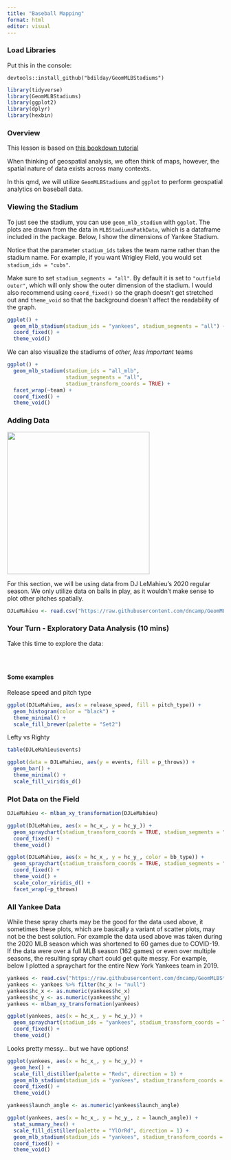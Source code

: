 ```yaml
---
title: "Baseball Mapping"
format: html
editor: visual
---
```


### Load Libraries

Put this in the console:

```         
devtools::install_github("bdilday/GeomMLBStadiums")
```

```r
library(tidyverse)
library(GeomMLBStadiums)
library(ggplot2)
library(dplyr)
library(hexbin)
```

### Overview

This lesson is based on [this bookdown tutorial](https://jtr13.github.io/cc20/geommlbstadiums.html)

When thinking of geospatial analysis, we often think of maps, however, the spatial nature of data exists across many contexts.

In this qmd, we will utilize `GeomMLBStadiums` and `ggplot` to perform geospatial analytics on baseball data.

### Viewing the Stadium

To just see the stadium, you can use `geom_mlb_stadium` with `ggplot`. The plots are drawn from the data in `MLBStadiumsPathData`, which is a dataframe included in the package. Below, I show the dimensions of Yankee Stadium.

Notice that the parameter `stadium_ids` takes the team name rather than the stadium name. For example, if you want Wrigley Field, you would set `stadium_ids = "cubs"`.

Make sure to set `stadium_segments = "all"`. By default it is set to `"outfield outer"`, which will only show the outer dimension of the stadium. I would also recommend using `coord_fixed()` so the graph doesn’t get stretched out and `theme_void` so that the background doesn’t affect the readability of the graph.

```r
ggplot() +
  geom_mlb_stadium(stadium_ids = "yankees", stadium_segments = "all") +
  coord_fixed() +
  theme_void()
```

We can also visualize the stadiums of *other, less important* teams

```r
ggplot() + 
  geom_mlb_stadium(stadium_ids = "all_mlb", 
                   stadium_segments = "all", 
                   stadium_transform_coords = TRUE) + 
  facet_wrap(~team) + 
  coord_fixed() +
  theme_void()
```

### Adding Data

![](images/clipboard-1923769085.png){width="331"}

For this section, we will be using data from DJ LeMahieu’s 2020 regular season. We only utilize data on balls in play, as it wouldn’t make sense to plot other pitches spatially.

```r
DJLeMahieu <- read.csv("https://raw.githubusercontent.com/dncamp/GeomMLBStadiums-Tutorial/main/DJLeMahieu.csv")
```

### Your Turn - Exploratory Data Analysis (10 mins)

Take this time to explore the data:

```r

```

```r

```

```r

```

#### Some examples

Release speed and pitch type

```r
ggplot(DJLeMahieu, aes(x = release_speed, fill = pitch_type)) +
  geom_histogram(color = "black") +
  theme_minimal() +
  scale_fill_brewer(palette = "Set2")
```

Lefty vs Righty

```r
table(DJLeMahieu$events)
```

```r
ggplot(data = DJLeMahieu, aes(y = events, fill = p_throws)) +
  geom_bar() +
  theme_minimal() +
  scale_fill_viridis_d()
```

### Plot Data on the Field

```r
DJLeMahieu <- mlbam_xy_transformation(DJLeMahieu)
```

```r
ggplot(DJLeMahieu, aes(x = hc_x_, y = hc_y_)) +
  geom_spraychart(stadium_transform_coords = TRUE, stadium_segments = "all", size = 0.5) +
  coord_fixed() +
  theme_void()
```

```r
ggplot(DJLeMahieu, aes(x = hc_x_, y = hc_y_, color = bb_type)) +
  geom_spraychart(stadium_transform_coords = TRUE, stadium_segments = "all", size = 0.5) +
  coord_fixed() +
  theme_void() +
  scale_color_viridis_d() +
  facet_wrap(~p_throws)
```

### All Yankee Data

While these spray charts may be the good for the data used above, it sometimes these plots, which are basically a variant of scatter plots, may not be the best solution. For example the data used above was taken during the 2020 MLB season which was shortened to 60 games due to COVID-19. If the data were over a full MLB season (162 games) or even over multiple seasons, the resulting spray chart could get quite messy. For example, below I plotted a spraychart for the entire New York Yankees team in 2019.

```r
yankees <- read.csv("https://raw.githubusercontent.com/dncamp/GeomMLBStadiums-Tutorial/main/Yankees.csv")
yankees <- yankees %>% filter(hc_x != "null")
yankees$hc_x <- as.numeric(yankees$hc_x)
yankees$hc_y <- as.numeric(yankees$hc_y)
yankees <- mlbam_xy_transformation(yankees)
```

```r
ggplot(yankees, aes(x = hc_x_, y = hc_y_)) +
  geom_spraychart(stadium_ids = "yankees", stadium_transform_coords = TRUE, stadium_segments = "all") +
  coord_fixed() +
  theme_void()
```

Looks pretty messy... but we have options!

```r
ggplot(yankees, aes(x = hc_x_, y = hc_y_)) +
  geom_hex() +
  scale_fill_distiller(palette = "Reds", direction = 1) +
  geom_mlb_stadium(stadium_ids = "yankees", stadium_transform_coords = TRUE, stadium_segments = "all") +
  coord_fixed() +
  theme_void()
```

```r
yankees$launch_angle <- as.numeric(yankees$launch_angle)

ggplot(yankees, aes(x = hc_x_, y = hc_y_, z = launch_angle)) +
  stat_summary_hex() +
  scale_fill_distiller(palette = "YlOrRd", direction = 1) +
  geom_mlb_stadium(stadium_ids = "yankees", stadium_transform_coords = TRUE, stadium_segments = "all") +
  coord_fixed() +
  theme_void()
```
